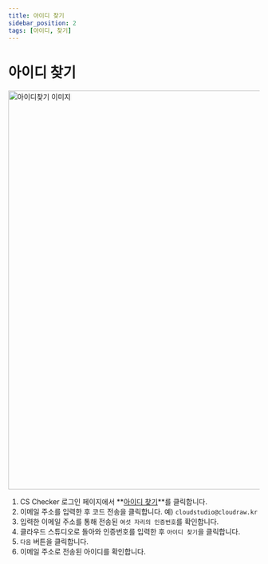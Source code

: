 ```yaml
---
title: 아이디 찾기
sidebar_position: 2
tags: [아이디, 찾기]
---
```



# 아이디 찾기

<img width="800" src={findId} alt="아이디찾기 이미지" />

1. CS Checker 로그인 페이지에서 **[아이디 찾기](https://compliance-test.cstudio.app/forgot/id)**를 클릭합니다.
2. 이메일 주소를 입력한 후 코드 전송을 클릭합니다. 예) `cloudstudio@cloudraw.kr`
3. 입력한 이메일 주소를 통해 전송된 `여섯 자리의 인증번호`를 확인합니다.
4. 클라우드 스튜디오로 돌아와 인증번호를 입력한 후 `아이디 찾기`을 클릭합니다.
5. `다음` 버튼을 클릭합니다.
6. 이메일 주소로 전송된 아이디를 확인합니다.

<p>&nbsp;</p>
